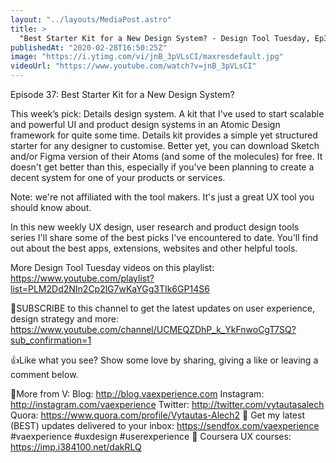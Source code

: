```yaml
---
layout: "../layouts/MediaPost.astro"
title: >
  "Best Starter Kit for a New Design System? - Design Tool Tuesday, Ep37"
publishedAt: "2020-02-28T16:50:25Z"
image: "https://i.ytimg.com/vi/jnB_3pVLsCI/maxresdefault.jpg"
videoUrl: "https://www.youtube.com/watch?v=jnB_3pVLsCI"
---
```


Episode 37: Best Starter Kit for a New Design System?

This week’s pick: Details design system. A kit that I've used to start scalable and powerful UI and product design systems in an Atomic Design framework for quite some time. Details kit provides a simple yet structured starter for any designer to customise. Better yet, you can download Sketch and/or Figma version of their Atoms (and some of the molecules) for free. It doesn't get better than this, especially if you've been planning to create a decent system for one of your products or services.

Note: we're not affiliated with the tool makers. It's just a great UX tool you should know about.

In this new weekly UX design, user research and product design tools series I'll share some of the best picks I've encountered to date. You'll find out about the best apps, extensions, websites and other helpful tools.

More Design Tool Tuesday videos on this playlist: https://www.youtube.com/playlist?list=PLM2Dd2NIn2Cp2lG7wKaYGg3TIk6GP14S6

🙌SUBSCRIBE to this channel to get the latest updates on user experience, design strategy and more: https://www.youtube.com/channel/UCMEQZDhP_k_YkFnwoCgT7SQ?sub_confirmation=1

👍Like what you see? Show some love by sharing, giving a like or leaving a comment below.

👨More from V:
Blog: http://blog.vaexperience.com
Instagram: http://instagram.com/vaexperience
Twitter: http://twitter.com/vytautasalech
Quora: https://www.quora.com/profile/Vytautas-Alech2 📩 Get my latest (BEST) updates delivered to your inbox: https://sendfox.com/vaexperience
#vaexperience #uxdesign #userexperience 🎒 Coursera UX courses: https://imp.i384100.net/dakRLQ
